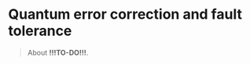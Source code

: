 # Quantum error correction and fault tolerance {#quantum-error-correction-and-fault-tolerance}

> About **!!!TO-DO!!!**.

<lite-youtube videoid="WJr7jqpjge0" playlabel="Play: Overview of quantum error correction"></lite-youtube>

<lite-youtube videoid="11VOJrHAlYI" playlabel="Play: Classical repetition codes"></lite-youtube>

<lite-youtube videoid="9mr9c35xJ2g" playlabel="Play: Three-qubit repetition code for bit-flip errors"></lite-youtube>

<lite-youtube videoid="az_JPhNpWFo" playlabel="Play: Three-qubit repetition code for phase-flip errors"></lite-youtube>

<lite-youtube videoid="fX8J_n2pwS0" playlabel="Play: Nine-qubit code"></lite-youtube>

<lite-youtube videoid="dBqLrfFNJko" playlabel="Play: Inverting quantum channels"></lite-youtube>

<lite-youtube videoid="c4ruTbmVl_Q" playlabel="Play: Inverting quantum channels (revisited)"></lite-youtube>

<lite-youtube videoid="gJYfrnpLNHw" playlabel="Play: Correctable errors"></lite-youtube>

<lite-youtube videoid="7RyusTzOw6Y" playlabel="Play: Changing correctable errors"></lite-youtube>

<lite-youtube videoid="kd3ahY55DYA" playlabel="Play: Pauli operators in error correction"></lite-youtube>

<lite-youtube videoid="HsizVGW2sk0" playlabel="Play: Stabilizers"></lite-youtube>

<lite-youtube videoid="_8QnQG0jS1Q" playlabel="Play: Normalizers (and centralizers)"></lite-youtube>

<lite-youtube videoid="jI8S-2oB7fg" playlabel="Play: Stabilizer codes"></lite-youtube>

<lite-youtube videoid="vZ5p_fJbTMc" playlabel="Play: Seven-qubit code and transversal constructions"></lite-youtube>

<lite-youtube videoid="TPUElc_4amo" playlabel="Play: Fault-tolerant computation and threshold theorems"></lite-youtube>
